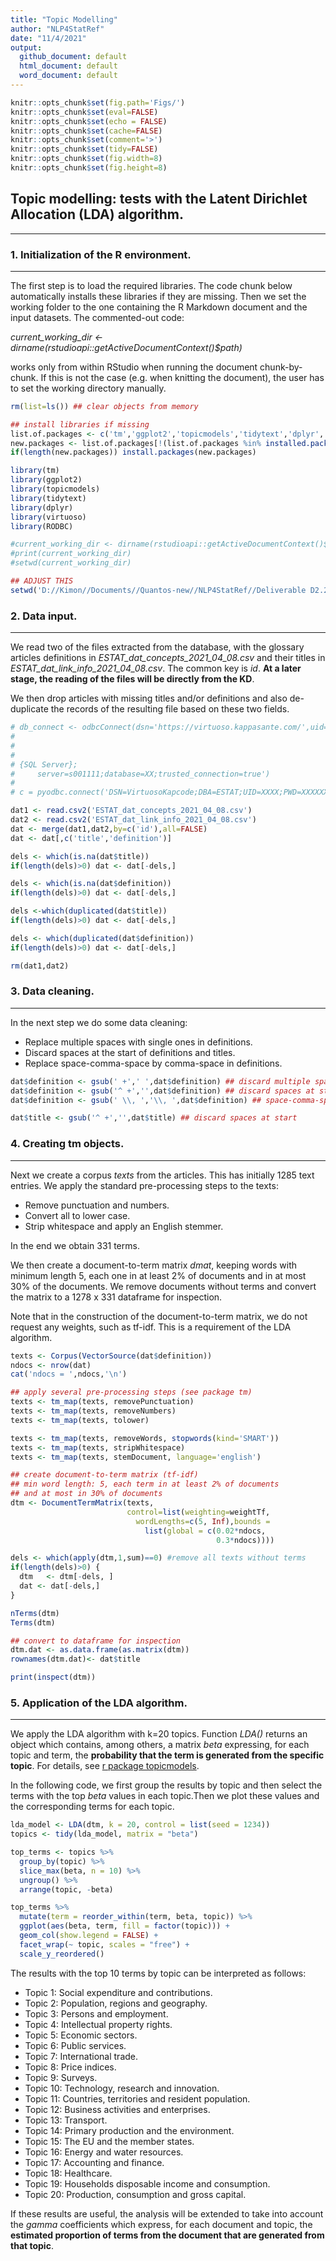 ---
title: "Topic Modelling"
author: "NLP4StatRef"
date: "11/4/2021"
output:
  github_document: default
  html_document: default
  word_document: default
---

```{r setup, include=FALSE}

knitr::opts_chunk$set(fig.path='Figs/')
knitr::opts_chunk$set(eval=FALSE)
knitr::opts_chunk$set(echo = FALSE)
knitr::opts_chunk$set(cache=FALSE)
knitr::opts_chunk$set(comment='>')
knitr::opts_chunk$set(tidy=FALSE)
knitr::opts_chunk$set(fig.width=8)
knitr::opts_chunk$set(fig.height=8)
```

## Topic modelling: tests with the  Latent Dirichlet Allocation (LDA) algorithm.
***

### 1. Initialization of the R environment.
***
The first step is to load the required libraries. The code chunk below automatically installs these libraries if they are missing. Then we set the working folder to the one containing the R Markdown document and the input datasets. The commented-out code: 

_current_working_dir <- dirname(rstudioapi::getActiveDocumentContext()$path)_ 

works only from within RStudio when running the document chunk-by-chunk. If this is not the case (e.g. when knitting the document), the user has to set the working directory manually.

```{r, eval=TRUE, echo=TRUE, message=FALSE, warning=FALSE}

rm(list=ls()) ## clear objects from memory

## install libraries if missing
list.of.packages <- c('tm','ggplot2','topicmodels','tidytext','dplyr','virtuoso','RODBC')
new.packages <- list.of.packages[!(list.of.packages %in% installed.packages()[,"Package"])]
if(length(new.packages)) install.packages(new.packages)

library(tm)
library(ggplot2)
library(topicmodels)
library(tidytext)
library(dplyr)
library(virtuoso)
library(RODBC)

#current_working_dir <- dirname(rstudioapi::getActiveDocumentContext()$path)
#print(current_working_dir)
#setwd(current_working_dir)

## ADJUST THIS 
setwd('D://Kimon//Documents//Quantos-new//NLP4StatRef//Deliverable D2.2')

```

### 2. Data input.
***

We read two of the files extracted from the database, with the glossary articles definitions in _ESTAT_dat_concepts_2021_04_08.csv_ and their titles in _ESTAT_dat_link_info_2021_04_08.csv_. The common key is _id_. **At a later stage, the reading of the files will be directly from the KD**. 

We then drop articles with missing titles and/or definitions and also de-duplicate the records of the resulting file based on these two fields.


```{r, eval=TRUE, echo=TRUE, message=TRUE, warning=TRUE}

# db_connect <- odbcConnect(dsn='https://virtuoso.kappasante.com/',uid='kimon',pwd='jjIJMFIZTWhxeEmX8u7K')
#                           
#                           
# 
# {SQL Server};
#     server=s001111;database=XX;trusted_connection=true')
# 
# c = pyodbc.connect('DSN=VirtuosoKapcode;DBA=ESTAT;UID=XXXX;PWD=XXXXXXXXXXXX')\n",

dat1 <- read.csv2('ESTAT_dat_concepts_2021_04_08.csv')
dat2 <- read.csv2('ESTAT_dat_link_info_2021_04_08.csv')
dat <- merge(dat1,dat2,by=c('id'),all=FALSE)
dat <- dat[,c('title','definition')]

dels <- which(is.na(dat$title))
if(length(dels)>0) dat <- dat[-dels,]

dels <- which(is.na(dat$definition))
if(length(dels)>0) dat <- dat[-dels,]

dels <-which(duplicated(dat$title))
if(length(dels)>0) dat <- dat[-dels,]

dels <- which(duplicated(dat$definition))
if(length(dels)>0) dat <- dat[-dels,]

rm(dat1,dat2)
```

### 3. Data cleaning.
***

In the next step we do some data cleaning: 

* Replace multiple spaces with single ones in definitions.
* Discard spaces at the start of definitions and titles. 
* Replace space-comma-space by comma-space in definitions.

```{r, eval=TRUE, echo=TRUE, message=TRUE, warning=TRUE}

dat$definition <- gsub(' +',' ',dat$definition) ## discard multiple spaces
dat$definition <- gsub('^ +','',dat$definition) ## discard spaces at start
dat$definition <- gsub(' \\, ','\\, ',dat$definition) ## space-comma-space -> comma-space

dat$title <- gsub('^ +','',dat$title) ## discard spaces at start

```

### 4. Creating tm objects.
***

Next we create a corpus _texts_ from the articles. This has initially 1285 text entries. We apply the standard pre-processing steps to the texts:

* Remove punctuation and numbers. 
* Convert all to lower case.
* Strip whitespace and apply an English stemmer.

In the end we obtain 331 terms. 

We then create a document-to-term matrix _dmat_, keeping words with minimum length 5, each one in at least 2% of documents and in at most 30% of the documents. We remove documents without terms and convert the matrix to a 1278 x 331 dataframe for inspection. 

Note that in the construction of the document-to-term matrix, we do not request any weights, such as tf-idf. This is a requirement of the LDA algorithm.



```{r,  eval=TRUE, echo=TRUE, message=TRUE, warning=FALSE}

texts <- Corpus(VectorSource(dat$definition))
ndocs <- nrow(dat)
cat('ndocs = ',ndocs,'\n')

## apply several pre-processing steps (see package tm)
texts <- tm_map(texts, removePunctuation) 
texts <- tm_map(texts, removeNumbers) 
texts <- tm_map(texts, tolower)

texts <- tm_map(texts, removeWords, stopwords(kind='SMART')) 
texts <- tm_map(texts, stripWhitespace) 
texts <- tm_map(texts, stemDocument, language='english')

## create document-to-term matrix (tf-idf)
## min word length: 5, each term in at least 2% of documents 
## and at most in 30% of documents
dtm <- DocumentTermMatrix(texts,
                          control=list(weighting=weightTf, 
                            wordLengths=c(5, Inf),bounds = 
                              list(global = c(0.02*ndocs,
                                              0.3*ndocs))))

dels <- which(apply(dtm,1,sum)==0) #remove all texts without terms 
if(length(dels)>0) {
  dtm   <- dtm[-dels, ]           
  dat <- dat[-dels,]
}

nTerms(dtm)
Terms(dtm)

## convert to dataframe for inspection
dtm.dat <- as.data.frame(as.matrix(dtm))
rownames(dtm.dat)<- dat$title

print(inspect(dtm))
```

### 5. Application of the LDA algorithm.
***

We apply the LDA algorithm with k=20 topics. Function _LDA()_ returns an object which contains, among others, a matrix _beta_ expressing, for each topic and term, the **probability that the term is generated from the specific topic**. For details, see [r package topicmodels](https://cran.r-project.org/web/packages/topicmodels/topicmodels.pdf). 

In the following code, we first group the results by topic and then select the terms with the top _beta_ values in each topic.Then we plot these values and the corresponding terms for each topic.

```{r,  eval=TRUE, echo=TRUE, message=TRUE, warning=TRUE, fig.keep='all'}

lda_model <- LDA(dtm, k = 20, control = list(seed = 1234))
topics <- tidy(lda_model, matrix = "beta")

top_terms <- topics %>%
  group_by(topic) %>%
  slice_max(beta, n = 10) %>% 
  ungroup() %>%
  arrange(topic, -beta)

top_terms %>%
  mutate(term = reorder_within(term, beta, topic)) %>%
  ggplot(aes(beta, term, fill = factor(topic))) +
  geom_col(show.legend = FALSE) +
  facet_wrap(~ topic, scales = "free") +
  scale_y_reordered()

```

The results with the top 10 terms by topic can be interpreted as follows: 

* Topic 1: Social expenditure and contributions.
* Topic 2: Population, regions and geography. 
* Topic 3: Persons and employment.
* Topic 4: Intellectual property rights. 
* Topic 5: Economic sectors.
* Topic 6: Public services.
* Topic 7: International trade.
* Topic 8: Price indices. 
* Topic 9: Surveys.
* Topic 10: Technology, research and innovation.
* Topic 11: Countries, territories and resident population.
* Topic 12: Business activities and enterprises.
* Topic 13: Transport. 
* Topic 14: Primary production and the environment.
* Topic 15: The EU and the member states.
* Topic 16: Energy and water resources.
* Topic 17: Accounting and finance.
* Topic 18: Healthcare.
* Topic 19: Households disposable income and consumption.
* Topic 20: Production, consumption and gross capital.

If these results are useful, the analysis will be extended to take into account the _gamma_ coefficients which express, for each document and topic, the **estimated proportion of terms from the document that are generated from that topic**.


